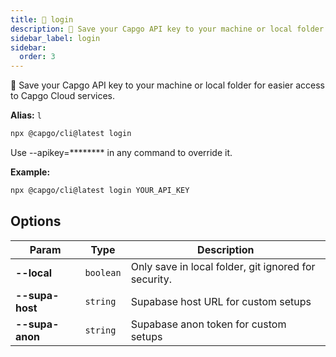 ```yaml
---
title: 🔑 login
description: 🔑 Save your Capgo API key to your machine or local folder for easier access to Capgo Cloud services.
sidebar_label: login
sidebar:
  order: 3
---
```


🔑 Save your Capgo API key to your machine or local folder for easier access to Capgo Cloud services.

**Alias:** `l`

```bash
npx @capgo/cli@latest login
```

Use --apikey=******** in any command to override it.

**Example:**

```bash
npx @capgo/cli@latest login YOUR_API_KEY
```

## <a id="options"></a> Options

| Param          | Type          | Description          |
| -------------- | ------------- | -------------------- |
| **--local** | <code>boolean</code> | Only save in local folder, git ignored for security. |
| **--supa-host** | <code>string</code> | Supabase host URL for custom setups |
| **--supa-anon** | <code>string</code> | Supabase anon token for custom setups |

